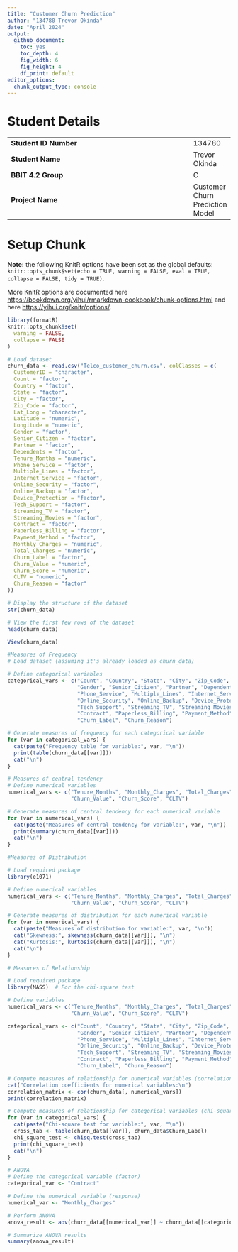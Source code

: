 ```yaml
---
title: "Customer Churn Prediction"
author: "134780 Trevor Okinda"
date: "April 2024"
output:
  github_document: 
    toc: yes
    toc_depth: 4
    fig_width: 6
    fig_height: 4
    df_print: default
editor_options:
  chunk_output_type: console
---
```


# Student Details

|                                              |     |
|----------------------------------------------|-----|
| **Student ID Number**                        | 134780 |
| **Student Name**                             | Trevor Okinda |
| **BBIT 4.2 Group**                           | C |
| **Project Name**                             | Customer Churn Prediction Model |

# Setup Chunk

**Note:** the following KnitR options have been set as the global defaults: <BR> `knitr::opts_chunk$set(echo = TRUE, warning = FALSE, eval = TRUE, collapse = FALSE, tidy = TRUE)`.

More KnitR options are documented here <https://bookdown.org/yihui/rmarkdown-cookbook/chunk-options.html> and here <https://yihui.org/knitr/options/>.

```r
library(formatR)
knitr::opts_chunk$set(
  warning = FALSE,
  collapse = FALSE
)
```

```r
# Load dataset
churn_data <- read.csv("Telco_customer_churn.csv", colClasses = c(
  CustomerID = "character",
  Count = "factor",
  Country = "factor",
  State = "factor",
  City = "factor",
  Zip_Code = "factor",
  Lat_Long = "character",
  Latitude = "numeric",
  Longitude = "numeric",
  Gender = "factor",
  Senior_Citizen = "factor",
  Partner = "factor",
  Dependents = "factor",
  Tenure_Months = "numeric",
  Phone_Service = "factor",
  Multiple_Lines = "factor",
  Internet_Service = "factor",
  Online_Security = "factor",
  Online_Backup = "factor",
  Device_Protection = "factor",
  Tech_Support = "factor",
  Streaming_TV = "factor",
  Streaming_Movies = "factor",
  Contract = "factor",
  Paperless_Billing = "factor",
  Payment_Method = "factor",
  Monthly_Charges = "numeric",
  Total_Charges = "numeric",
  Churn_Label = "factor",
  Churn_Value = "numeric",
  Churn_Score = "numeric",
  CLTV = "numeric",
  Churn_Reason = "factor"
))

# Display the structure of the dataset
str(churn_data)

# View the first few rows of the dataset
head(churn_data)

View(churn_data)
```

```r
#Measures of Frequency
# Load dataset (assuming it's already loaded as churn_data)

# Define categorical variables
categorical_vars <- c("Count", "Country", "State", "City", "Zip_Code", 
                      "Gender", "Senior_Citizen", "Partner", "Dependents",
                      "Phone_Service", "Multiple_Lines", "Internet_Service",
                      "Online_Security", "Online_Backup", "Device_Protection",
                      "Tech_Support", "Streaming_TV", "Streaming_Movies",
                      "Contract", "Paperless_Billing", "Payment_Method",
                      "Churn_Label", "Churn_Reason")

# Generate measures of frequency for each categorical variable
for (var in categorical_vars) {
  cat(paste("Frequency table for variable:", var, "\n"))
  print(table(churn_data[[var]]))
  cat("\n")
}
```

```r
# Measures of central tendency
# Define numerical variables
numerical_vars <- c("Tenure_Months", "Monthly_Charges", "Total_Charges", 
                    "Churn_Value", "Churn_Score", "CLTV")

# Generate measures of central tendency for each numerical variable
for (var in numerical_vars) {
  cat(paste("Measures of central tendency for variable:", var, "\n"))
  print(summary(churn_data[[var]]))
  cat("\n")
}
```

```r
#Measures of Distribution

# Load required package
library(e1071)

# Define numerical variables
numerical_vars <- c("Tenure_Months", "Monthly_Charges", "Total_Charges", 
                    "Churn_Value", "Churn_Score", "CLTV")

# Generate measures of distribution for each numerical variable
for (var in numerical_vars) {
  cat(paste("Measures of distribution for variable:", var, "\n"))
  cat("Skewness:", skewness(churn_data[[var]]), "\n")
  cat("Kurtosis:", kurtosis(churn_data[[var]]), "\n")
  cat("\n")
}
```

```r
# Measures of Relationship

# Load required package
library(MASS)  # For the chi-square test

# Define variables
numerical_vars <- c("Tenure_Months", "Monthly_Charges", "Total_Charges", 
                    "Churn_Value", "Churn_Score", "CLTV")

categorical_vars <- c("Count", "Country", "State", "City", "Zip_Code", 
                      "Gender", "Senior_Citizen", "Partner", "Dependents",
                      "Phone_Service", "Multiple_Lines", "Internet_Service",
                      "Online_Security", "Online_Backup", "Device_Protection",
                      "Tech_Support", "Streaming_TV", "Streaming_Movies",
                      "Contract", "Paperless_Billing", "Payment_Method",
                      "Churn_Label", "Churn_Reason")

# Compute measures of relationship for numerical variables (correlation)
cat("Correlation coefficients for numerical variables:\n")
correlation_matrix <- cor(churn_data[, numerical_vars])
print(correlation_matrix)

# Compute measures of relationship for categorical variables (chi-square test)
for (var in categorical_vars) {
  cat(paste("Chi-square test for variable:", var, "\n"))
  cross_tab <- table(churn_data[[var]], churn_data$Churn_Label)
  chi_square_test <- chisq.test(cross_tab)
  print(chi_square_test)
  cat("\n")
}
```

```r
# ANOVA
# Define the categorical variable (factor)
categorical_var <- "Contract"  

# Define the numerical variable (response)
numerical_var <- "Monthly_Charges"  

# Perform ANOVA
anova_result <- aov(churn_data[[numerical_var]] ~ churn_data[[categorical_var]])

# Summarize ANOVA results
summary(anova_result)

```


